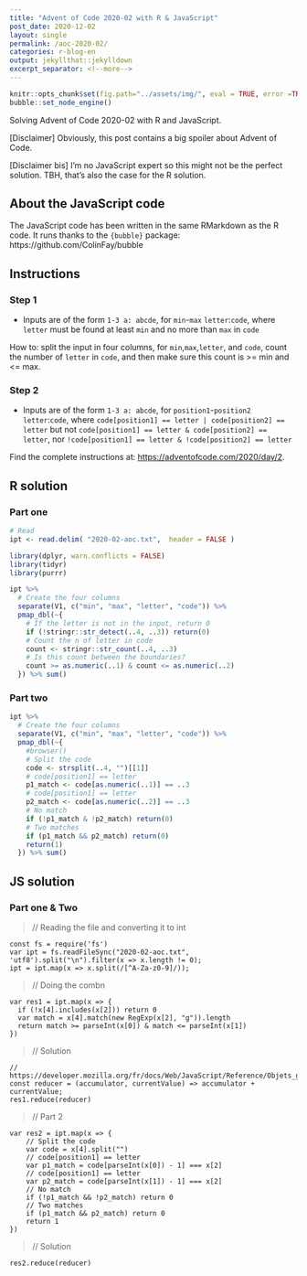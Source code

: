 ```yaml
---
title: "Advent of Code 2020-02 with R & JavaScript"
post_date: 2020-12-02
layout: single
permalink: /aoc-2020-02/
categories: r-blog-en
output: jekyllthat::jekylldown
excerpt_separator: <!--more-->
---
```


```r
knitr::opts_chunk$set(fig.path="../assets/img/", eval = TRUE, error =TRUE, warning = FALSE)
bubble::set_node_engine()
```

Solving Advent of Code 2020-02 with R and JavaScript. 

[Disclaimer] Obviously, this post contains a big spoiler about Advent of Code.

[Disclaimer bis] I'm no JavaScript expert so this might not be the perfect solution. TBH, that's also the case for the R solution. 

## About the JavaScript code

The JavaScript code has been written in the same RMarkdown as the R code. It runs thanks to the `{bubble}` package: https://github.com/ColinFay/bubble

## Instructions

### Step 1

+ Inputs are of the form `1-3 a: abcde`, for `min`-`max` `letter`:`code`, where `letter` must be found at least `min` and no more than `max` in `code`

How to: split the input in four columns, for `min`,`max`,`letter`, and `code`, count the number of `letter` in `code`, and then make sure this count is >= min and <= max.

### Step 2

+ Inputs are of the form `1-3 a: abcde`, for `position1`-`position2` `letter`:`code`, where `code[position1] == letter | code[position2] == letter` but not `code[position1] == letter & code[position2] == letter`, nor `!code[position1] == letter & !code[position2] == letter`

Find the complete instructions at: <https://adventofcode.com/2020/day/2>. 

## R solution

### Part one

```r
# Read
ipt <- read.delim( "2020-02-aoc.txt",  header = FALSE )

library(dplyr, warn.conflicts = FALSE)
library(tidyr)
library(purrr)

ipt %>%
  # Create the four columns
  separate(V1, c("min", "max", "letter", "code")) %>%
  pmap_dbl(~{
    # If the letter is not in the input, return 0
    if (!stringr::str_detect(..4, ..3)) return(0)
    # Count the n of letter in code
    count <- stringr::str_count(..4, ..3)
    # Is this count between the boundaries?
    count >= as.numeric(..1) & count <= as.numeric(..2)
  }) %>% sum()
```

### Part two 

```r
ipt %>%
  # Create the four columns
  separate(V1, c("min", "max", "letter", "code")) %>%
  pmap_dbl(~{
    #browser()
    # Split the code 
    code <- strsplit(..4, "")[[1]]
    # code[position1] == letter
    p1_match <- code[as.numeric(..1)] == ..3
    # code[position1] == letter
    p2_match <- code[as.numeric(..2)] == ..3
    # No match
    if (!p1_match & !p2_match) return(0)
    # Two matches
    if (p1_match && p2_match) return(0)
    return(1)
  }) %>% sum()
```

## JS solution

### Part one & Two

> // Reading the file and converting it to int

```node
const fs = require('fs')
var ipt = fs.readFileSync("2020-02-aoc.txt", 'utf8').split("\n").filter(x => x.length != 0);
ipt = ipt.map(x => x.split(/[^A-Za-z0-9]/));
```

> // Doing the combn

```node
var res1 = ipt.map(x => {
  if (!x[4].includes(x[2])) return 0
  var match = x[4].match(new RegExp(x[2], "g")).length
  return match >= parseInt(x[0]) & match <= parseInt(x[1])
})
```

> // Solution

```node
// https://developer.mozilla.org/fr/docs/Web/JavaScript/Reference/Objets_globaux/Array/reduce
const reducer = (accumulator, currentValue) => accumulator + currentValue;
res1.reduce(reducer)
```

> // Part 2

```node
var res2 = ipt.map(x => {
    // Split the code 
    var code = x[4].split("")
    // code[position1] == letter
    var p1_match = code[parseInt(x[0]) - 1] === x[2]
    // code[position1] == letter
    var p2_match = code[parseInt(x[1]) - 1] === x[2]
    // No match
    if (!p1_match && !p2_match) return 0
    // Two matches
    if (p1_match && p2_match) return 0
    return 1
})
```


> // Solution

```node
res2.reduce(reducer)
```